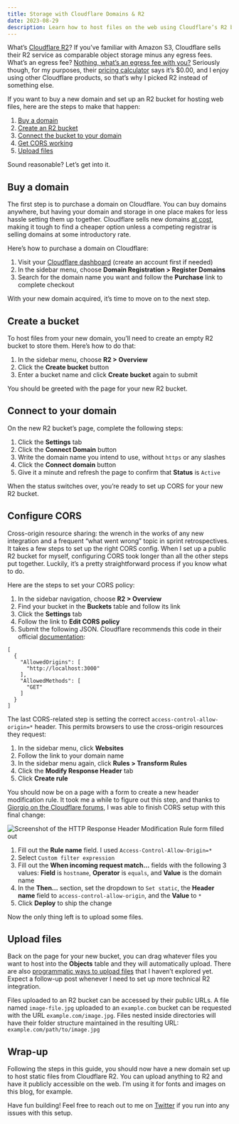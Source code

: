 ```yaml
---
title: Storage with Cloudflare Domains & R2
date: 2023-08-29
description: Learn how to host files on the web using Cloudflare’s R2 bucket storage and inexpensive domain registration.
---
```


What’s [Cloudflare R2](https://www.cloudflare.com/developer-platform/r2/)? If you’ve familiar with Amazon S3, Cloudflare sells their R2 service as comparable object storage minus any egress fees. What’s an egress fee? [Nothing, what’s an egress fee with you?](https://www.youtube.com/watch?v=X_lIhrzNhwA) Seriously though, for my purposes, their [pricing calculator](https://r2-calculator.cloudflare.com/) says it’s $0.00, and I enjoy using other Cloudflare products, so that’s why I picked R2 instead of something else.

If you want to buy a new domain and set up an R2 bucket for hosting web files, here are the steps to make that happen:

1. [Buy a domain](#buy-a-domain)
2. [Create an R2 bucket](#create-a-bucket)
3. [Connect the bucket to your domain](#connect-to-your-domain)
4. [Get CORS working](#configure-cors)
5. [Upload files](#upload-files)

Sound reasonable? Let’s get into it.

## Buy a domain

The first step is to purchase a domain on Cloudflare. You can buy domains anywhere, but having your domain and storage in one place makes for less hassle setting them up together. Cloudflare sells new domains [at cost](https://twitter.com/GergelyOrosz/status/1671407196591259648), making it tough to find a cheaper option unless a competing registrar is selling domains at some introductory rate.

Here’s how to purchase a domain on Cloudflare:

1. Visit your [Cloudflare dashboard](https://dash.cloudflare.com) (create an account first if needed)
2. In the sidebar menu, choose **Domain Registration > Register Domains**
3. Search for the domain name you want and follow the **Purchase** link to complete checkout

With your new domain acquired, it’s time to move on to the next step.

## Create a bucket

To host files from your new domain, you’ll need to create an empty R2 bucket to store them. Here’s how to do that:

1. In the sidebar menu, choose **R2 > Overview**
2. Click the **Create bucket** button
3. Enter a bucket name and click **Create bucket** again to submit

You should be greeted with the page for your new R2 bucket.

## Connect to your domain

On the new R2 bucket’s page, complete the following steps:

1. Click the **Settings** tab
2. Click the **Connect Domain** button
3. Write the domain name you intend to use, without `https` or any slashes
4. Click the **Connect domain** button
5. Give it a minute and refresh the page to confirm that **Status** is `Active`

When the status switches over, you’re ready to set up CORS for your new R2 bucket.

## Configure CORS

Cross-origin resource sharing: the wrench in the works of any new integration and a frequent “what went wrong” topic in sprint retrospectives. It takes a few steps to set up the right CORS config. When I set up a public R2 bucket for myself, configuring CORS took longer than all the other steps put together. Luckily, it’s a pretty straightforward process if you know what to do.

Here are the steps to set your CORS policy:

1. In the sidebar navigation, choose **R2 > Overview**
2. Find your bucket in the **Buckets** table and follow its link
3. Click the **Settings** tab
4. Follow the link to **Edit CORS policy**
5. Submit the following JSON. Cloudflare recommends this code in their official [documentation](https://developers.cloudflare.com/r2/buckets/cors/#example):

```
[
  {
    "AllowedOrigins": [
      "http://localhost:3000"
    ],
    "AllowedMethods": [
      "GET"
    ]
  }
]
```

The last CORS-related step is setting the correct `access-control-allow-origin=*` header. This permits browsers to use the cross-origin resources they request:

1. In the sidebar menu, click **Websites**
2. Follow the link to your domain name
3. In the sidebar menu again, click **Rules > Transform Rules**
4. Click the **Modify Response Header** tab
5. Click **Create rule**

You should now be on a page with a form to create a new header modification rule. It took me a while to figure out this step, and thanks to [Giorgio on the Cloudflare forums](https://community.cloudflare.com/t/problem-with-settings-cors-policies-on-r2/432339/18), I was able to finish CORS setup with this final change:

![Screenshot of the HTTP Response Header Modification Rule form filled out](https://jdj.land/cloudflare-access-header.png)

1. Fill out the **Rule name** field. I used `Access-Control-Allow-Origin=*`
1. Select `Custom filter expression`
1. Fill out the **When incoming request match…** fields with the following 3 values: **Field** is `hostname`, **Operator** is `equals`, and **Value** is the domain name
1. In the **Then…** section, set the dropdown to `Set static`, the **Header name** field to `access-control-allow-origin`, and the **Value** to `*`
1. Click **Deploy** to ship the change

Now the only thing left is to upload some files.

## Upload files

Back on the page for your new bucket, you can drag whatever files you want to host into the **Objects** table and they will automatically upload. There are also [programmatic ways to upload files](https://developers.cloudflare.com/r2/objects/upload-objects/#upload-objects-via-wrangler) that I haven’t explored yet. Expect a follow-up post whenever I need to set up more technical R2 integration.

Files uploaded to an R2 bucket can be accessed by their public URLs. A file named `image-file.jpg` uploaded to an `example.com` bucket can be requested with the URL `example.com/image.jpg`. Files nested inside directories will have their folder structure maintained in the resulting URL: `example.com/path/to/image.jpg`

## Wrap-up

Following the steps in this guide, you should now have a new domain set up to host static files from Cloudflare R2. You can upload anything to R2 and have it publicly accessible on the web. I’m using it for fonts and images on this blog, for example.

Have fun building! Feel free to reach out to me on [Twitter](https://twitter.com/johndjameson) if you run into any issues with this setup.
